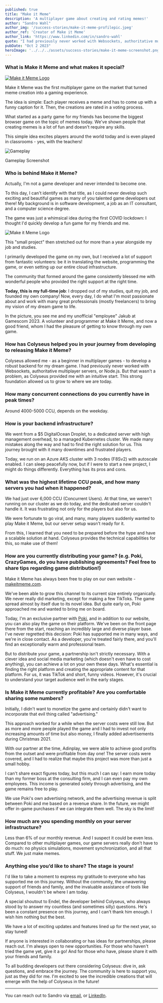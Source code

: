 ```yaml
---
published: true
title: "Make it Meme"
description: 'A multiplayer game about creating and rating memes!'
author: "Sandro Wahl"
author_img: '/success-stories/make-it-meme-profilepic.jpeg'
author_ref: 'Creator of Make it Meme'
author_link: 'https://www.linkedin.com/in/sandro-wahl'
quote: "I had previously never worked with Websockets, authoritative multiplayer servers, or Node.js. But that wasn’t a problem, as Colyseus provided me with an intuitive start. This strong foundation allowed us to grow to where we are today."
pubDate: "Oct 2 2023"
heroImage: '../../../assets/success-stories/make-it-meme-screenshot.png'
---
```


### What is **Make it Meme** and what makes it special?

<a href="https://makeitmeme.com">
  <Image class="rounded inline-block mx-auto w-1/2 float-right lg:w-1/4 ml-8" src={logoImage} alt="Make it Meme Logo" />
</a>

Make it Meme was the first multiplayer game on the market that turned meme creation into a gaming experience.

The idea is simple: Each player receives a meme and has to come up with a funny caption for it. Then, the creations are rated in a voting process.

What started as a party game for my friends has become the biggest browser game on the topic of memes today. We've shown people that creating memes is a lot of fun and doesn't require any skills.

This simple idea excites players around the world today and is even played in classrooms - yes, with the teachers!

<div class="mx-auto mt-6 mb-12 w-sm w-full lg:w-2/3 text-center text-gray-600 ">
  <Image class="rounded" src={screenshotImage} alt="Gameplay" />
  <p class="text-sm p-3 italic">Gameplay Screenshot</p>
</div>

### Who is behind **Make it Meme**?

Actually, I'm not a game developer and never intended to become one.

To this day, I can't identify with that title, as I could never develop such exciting and beautiful games as many of you talented game developers out there! My background is in software development, a job as an IT consultant, and a computer science degree.

The game was just a whimsical idea during the first COVID lockdown: I thought I'd quickly develop a fun game for my friends and me.

<Image class="rounded inline-block mx-auto w-1/2 float-right lg:float-left lg:w-1/3 mr-6" src={teamImage} alt="Make it Meme Logo" />

This "small project" then stretched out for more than a year alongside my job and studies.

I primarily developed the game on my own, but I received a lot of support from fantastic volunteers: be it in translating the website, programming the game, or even setting up our entire cloud infrastructure.

The community that formed around the game consistently blessed me with wonderful people who provided the right support at the right time.

**Today, this is my full-time job**: I dropped out of my studies, quit my job, and founded my own company! Now, every day, I do what I'm most passionate about and work with many great professionals (mostly freelancers) to bring my vision of my dream game to life.

In the picture, you see me and my unofficial "employee" Jakub at Gamescom 2023. A volunteer and programmer at Make it Meme, and now a good friend, whom I had the pleasure of getting to know through my own game.

### How has Colyseus helped you in your journey from developing to releasing **Make it Meme**?

Colyseus allowed me - as a beginner in multiplayer games - to develop a robust backend for my dream game. I had previously never worked with Websockets, authoritative multiplayer servers, or Node.js. But that wasn't a problem, as Colyseus provided me with an intuitive start. This strong foundation allowed us to grow to where we are today.


### How many concurrent connections do you currently have in peak times?
Around 4000-5000 CCU, depends on the weekday.


### How is your backend infrastructure?

We went from a $5 DigitalOcean Droplet, to a dedicated server with high management overhead, to a managed Kubernetes cluster. We made many mistakes along the way and had to find the right solution for us. This journey brought with it many downtimes and frustrated players.

Today, we run on an Azure AKS cluster with 3 nodes (F8Sv2) with autoscale enabled. I can sleep peacefully now, but if I were to start a new project, I might do things differently. Everything has its pros and cons.


### What was the highest lifetime CCU peak, and how many servers you had when it happened?

We had just over 6,000 CCU (Concurrent Users). At that time, we weren't running on our cluster as we do today, and the dedicated server couldn't handle it. It was frustrating not only for the players but also for us.

We were fortunate to go viral, and many, many players suddenly wanted to play Make it Meme, but our server setup wasn't ready for it.

From this, I learned that you need to be prepared before the hype and have a scalable solution at hand. Colyseus provides the technical capabilities for this, so make use of them!


### How are you currently distributing your game? (e.g. Poki, CrazyGames, do you have publishing agreements? Feel free to share tips regarding game distribution!)

Make it Meme has always been free to play on our own website - <a href="https://makeitmeme.com">makeitmeme.com</a>.

We've been able to grow this channel to its current size entirely organically. We never really did marketing, except for making a few TikToks. The game spread almost by itself due to its novel idea. But quite early on, Poki approached me and wanted to bring me on board.

Today, I'm an exclusive partner with [Poki](https://developers.poki.com/), and in addition to our website, you can also play the game on their platform. We've been on the front page there from the start, reaching an incredibly large and diverse player base. I've never regretted this decision: Poki has supported me in many ways, and we're in close contact. As a developer, you're treated fairly there, and you'll find an exceptionally warm and professional team.

But to distribute your game, a partnership isn't strictly necessary. With a clever idea and social media marketing (which doesn't even have to cost anything), you can achieve a lot on your own these days. What's essential is finding the right platform and creating the appropriate content for that platform. For us, it was TikTok and short, funny videos. However, it's crucial to understand your target audience well in the early stages.

### Is **Make it Meme** currently profitable? Are you comfortable sharing some numbers?

Initially, I didn't want to monetize the game and certainly didn't want to incorporate that evil thing called "advertising."

This approach worked for a while when the server costs were still low. But as more and more people played the game and I had to invest not only increasing amounts of time but also money, I finally added advertisements during Christmas 2021.

With our partner at the time, Adinplay, we were able to achieve good profits from the outset and were profitable from day one! The server costs were covered, and I had to realize that maybe this project was more than just a small hobby.

I can't share exact figures today, but this much I can say: I earn more today than my former boss at the consulting firm, and I can even pay my own employees. This income is generated solely through advertising, and the game remains free to play.

We use Poki's own advertising network, and the advertising revenue is split between Poki and me based on a revenue share. In the future, we might offer in-game purchases if we can integrate them well. The sky is the limit!

### How much are you spending monthly on your server infrastructure?

Less than 6% of our monthly revenue. And I suspect it could be even less. Compared to other multiplayer games, our game servers really don't have to do much: no physics simulations, movement synchronization, and all that stuff. We just make memes.

### Anything else you’d like to share? The stage is yours!

I'd like to take a moment to express my gratitude to everyone who has supported me on this journey. Without the community, the unwavering support of friends and family, and the invaluable assistance of tools like Colyseus, I wouldn't be where I am today.

A special shoutout to Endel, the developer behind Colyseus, who always stood by to answer my countless (and sometimes silly) questions. He's been a constant presence on this journey, and I can't thank him enough. I wish him nothing but the best.

We have a lot of exciting updates and features lined up for the next year, so stay tuned!

If anyone is interested in collaborating or has ideas for partnerships, please reach out. I'm always open to new opportunities. For those who haven't tried the game yet, give it a go! And for those who have, please share it with your friends and family.

To all budding developers out there considering Colyseus: dive in, ask questions, and embrace the journey. The community is here to support you, just as they did for me. I'm excited to see the incredible creations that will emerge with the help of Colyseus in the future!

---

You can reach out to Sandro via [email](mailto:sandro@prealpha.dev?subject=Colyseus%20Success%20Stories&body=Hi%20Sandro%2C), or [LinkedIn](https://www.linkedin.com/in/sandro-wahl).
